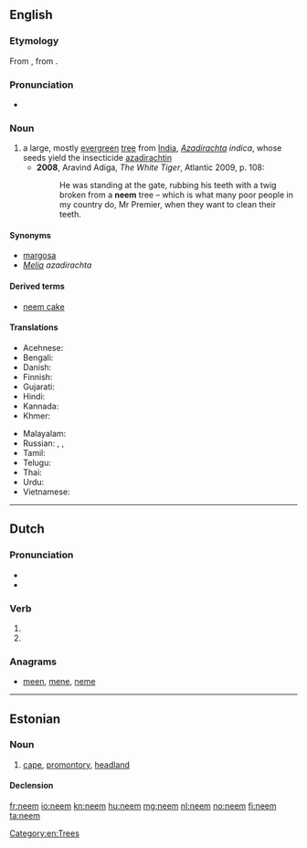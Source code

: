 ==English==
{{wikipedia}}

===Etymology===
From {{etyl|hi}} {{term|नीम|tr=nīm}}, from {{etyl|sa}} {{term|निम्ब|tr=nimba|lang=sa}}.

===Pronunciation===
* {{a|UK}} {{IPA|/niːm/}}

===Noun===
{{en-noun}}

# a large, mostly [[evergreen]] [[tree]] from [[India]],  ''[[Azadirachta]] indica'', whose seeds yield the insecticide [[azadirachtin]]
#* '''2008''', Aravind Adiga, ''The White Tiger'', Atlantic 2009, p. 108:
#*: He was standing at the gate, rubbing his teeth with a twig broken from a '''neem''' tree – which is what many poor people in my country do, Mr Premier, when they want to clean their teeth.

====Synonyms====
* [[margosa]]
* ''[[Melia]] azadirachta''

====Derived terms====
* [[neem cake]]

====Translations====
{{trans-top|''Azadirachta indica''}}
* Acehnese: {{tø|ace|beuëng}}
* Bengali: {{t-|bn|নিম|sc=Beng|tr=nim}}
* Danish: {{t-|da|neemtræ}}
* Finnish: {{t-|fi|neempuu}}
* Gujarati: {{t+|gu|લીમડો|sc=Gujr|tr=līmaḍō}}
* Hindi: {{t-|hi|नीम|sc=Deva|tr=nīm}}
* Kannada: {{t+|kn|ಬೇವು|sc=Knda|tr=bēvu}}
* Khmer: {{t+|km|ស្ដៅ|tr=sdav|sc=Khmr}}
{{trans-mid}}
* Malayalam: {{t+|ml|ആര്യവേപ്പ്|sc=Mlym|tr=āryavēpp}}
* Russian: {{t+|ru|ним|m|sc=Cyrl|tr=nim}}, {{t-|ru|ниим|sc=Cyrl|tr=níim}}, {{t-|ru|aзадирахта индийская|f|sc=Cyrl|tr=azidráxta indíjskaja}}
* Tamil: {{t+|ta|வேம்பு|sc=Taml|tr=vēmpu}}
* Telugu: {{t+|te|వేప|sc=Telu|tr=vēpa}}
* Thai: {{t-|th|สะเดา|tr=sàdao|sc=Thai}}
* Urdu: {{t-|ur|نیم|sc=ur-Arab}}
* Vietnamese: {{t-|vi|sầu đâu}}
{{trans-bottom}}

[[Category:en:Trees]]

----

==Dutch==

===Pronunciation===
* {{rhymes|eːm|lang=nl}}
* {{IPA|/neːm/|lang=nl}}

===Verb===
{{head|nl}}

# {{nl-verb-form|p=1|n=sg|t=pres|m=ind|nemen}}
# {{nl-verb-form|m=imp|nemen}}

===Anagrams===
* [[meen#Dutch|meen]], [[mene#Dutch|mene]], [[neme#Dutch|neme]]

----

==Estonian==
{{wikipedia|lang=et}}

===Noun===
{{et-noun}}

# {{geography|lang=et}} [[cape]], [[promontory]], [[headland]]

====Declension====
{{rfinfl|et|noun}}

[[fr:neem]]
[[io:neem]]
[[kn:neem]]
[[hu:neem]]
[[mg:neem]]
[[nl:neem]]
[[no:neem]]
[[fi:neem]]
[[ta:neem]]